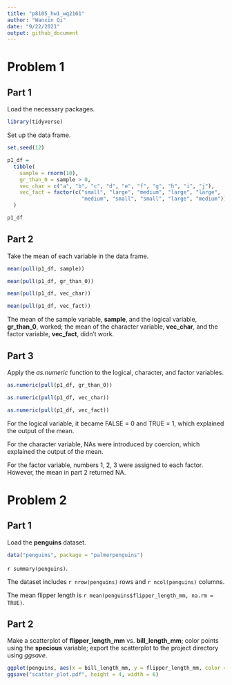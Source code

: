 ```yaml
---
title: "p8105_hw1_wq2161"
author: "Wanxin Qi"
date: "9/22/2021"
output: github_document
---
```


# Problem 1

## Part 1

Load the necessary packages.

```r
library(tidyverse)
```

Set up the data frame.

```r
set.seed(12)

p1_df =
  tibble(
    sample = rnorm(10),
    gr_than_0 = sample > 0,
    vec_char = c("a", "b", "c", "d", "e", "f", "g", "h", "i", "j"),
    vec_fact = factor(c("small", "large", "medium", "large", "large",
                        "medium", "small", "small", "large", "medium"))
  )

p1_df
```

## Part 2

Take the mean of each variable in the data frame.

```r
mean(pull(p1_df, sample))

mean(pull(p1_df, gr_than_0))

mean(pull(p1_df, vec_char))

mean(pull(p1_df, vec_fact))
```

The mean of the sample variable, **sample**, and the logical variable, **gr_than_0**, worked; the mean of the character variable, **vec_char**, and the factor variable, **vec_fact**, didn't work.

## Part 3

Apply the *as.numeric* function to the logical, character, and factor variables.

```r
as.numeric(pull(p1_df, gr_than_0))

as.numeric(pull(p1_df, vec_char))

as.numeric(pull(p1_df, vec_fact))
```

For the logical variable, it became FALSE = 0 and TRUE = 1, which explained the output of the mean.

For the character variable, NAs were introduced by coercion, which explained the output of the mean.

For the factor variable, numbers 1, 2, 3 were assigned to each factor. However, the mean in part 2 returned NA.

# Problem 2

## Part 1

Load the **penguins** dataset.

```r
data("penguins", package = "palmerpenguins")
```

`r summary(penguins)`.

The dataset includes `r nrow(penguins)` rows and `r ncol(penguins)` columns.

The mean flipper length is `r mean(penguins$flipper_length_mm, na.rm = TRUE)`.

## Part 2

Make a scatterplot of **flipper_length_mm** vs. **bill_length_mm**; color points using the **specious** variable; export the scatterplot to the project directory using *ggsave*.

```r
ggplot(penguins, aes(x = bill_length_mm, y = flipper_length_mm, color = species) ) + geom_point()
ggsave("scatter_plot.pdf", height = 4, width = 6)
```

